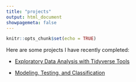 ```yaml
---
title: "projects"
output: html_document
showpagemeta: false
---
```


```r
knitr::opts_chunk$set(echo = TRUE)
```

Here are some projects I have recently completed:

- [Exploratory Data Analysis with Tidyverse Tools](/project1/)

- [Modeling, Testing, and Classification](/project2/)